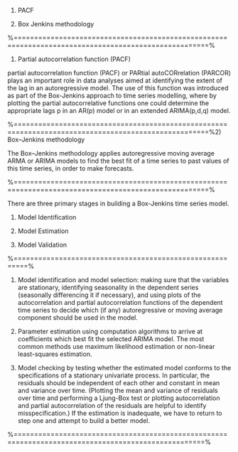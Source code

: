 
\subsection*{Time Series Analysis}


1) PACF

2) Box Jenkins methodology

%=====================================================================================================%

1) Partial autocorrelation function (PACF) 

partial autocorrelation function (PACF) or PARtial autoCORrelation (PARCOR) plays an important role in data analyses aimed at identifying the extent of the lag in an autoregressive model. The use of this function was introduced as part of the Box-Jenkins approach to time series modelling, where by plotting the partial autocorrelative functions one could determine the appropriate lags p in an AR(p) model or in an extended ARIMA(p,d,q) model.




%=====================================================================================================%2) Box–Jenkins methodology

The Box–Jenkins methodology applies autoregressive moving average ARMA or ARIMA models to find the best fit of a time series to past values of this time series, in order to make forecasts.

%=====================================================================================================%
\subsubsection*{2.1 Stages}


There are three primary stages in building a Box-Jenkins time series model.

1. Model Identification

2. Model Estimation

3. Model Validation

%=========================================================%

1. Model identification and model selection: making sure that the variables are stationary, identifying seasonality in the dependent series (seasonally differencing it if necessary), and using plots of the autocorrelation and partial autocorrelation functions of the dependent time series to decide which (if any) autoregressive or moving average component should be used in the model.


2. Parameter estimation using computation algorithms to arrive at coefficients which best fit the selected ARIMA model. The most common methods use maximum likelihood estimation or non-linear least-squares estimation.


3. Model checking by testing whether the estimated model conforms to the specifications of a stationary univariate process. In particular, the residuals should be independent of each other and constant in mean and variance over time. (Plotting the mean and variance of residuals over time and performing a Ljung-Box test or plotting autocorrelation and partial autocorrelation of the residuals are helpful to identify misspecification.) If the estimation is inadequate, we have to return to step one and attempt to build a better model.

%====================================================================================================%

